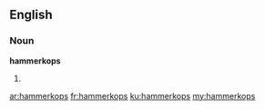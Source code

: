 ==English==

===Noun===
'''hammerkops'''

# {{plural of|hammerkop}}

[[ar:hammerkops]]
[[fr:hammerkops]]
[[ku:hammerkops]]
[[my:hammerkops]]